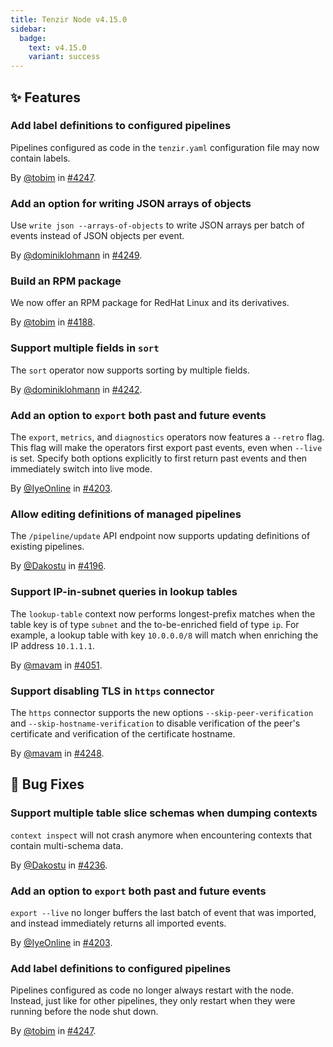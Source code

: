 ```yaml
---
title: Tenzir Node v4.15.0
sidebar:
  badge:
    text: v4.15.0
    variant: success
---
```


## ✨ Features

### Add label definitions to configured pipelines

Pipelines configured as code in the `tenzir.yaml` configuration file may now
contain labels.

By [@tobim](https://github.com/tobim) in [#4247](https://github.com/tenzir/tenzir/pull/4247).

### Add an option for writing JSON arrays of objects

Use `write json --arrays-of-objects` to write JSON arrays per batch of events
instead of JSON objects per event.

By [@dominiklohmann](https://github.com/dominiklohmann) in [#4249](https://github.com/tenzir/tenzir/pull/4249).

### Build an RPM package

We now offer an RPM package for RedHat Linux and its derivatives.

By [@tobim](https://github.com/tobim) in [#4188](https://github.com/tenzir/tenzir/pull/4188).

### Support multiple fields in `sort`

The `sort` operator now supports sorting by multiple fields.

By [@dominiklohmann](https://github.com/dominiklohmann) in [#4242](https://github.com/tenzir/tenzir/pull/4242).

### Add an option to `export` both past and future events

The `export`, `metrics`, and `diagnostics` operators now features a `--retro`
flag. This flag will make the operators first export past events, even when
`--live` is set. Specify both options explicitly to first return past events and
then immediately switch into live mode.

By [@IyeOnline](https://github.com/IyeOnline) in [#4203](https://github.com/tenzir/tenzir/pull/4203).

### Allow editing definitions of managed pipelines

The `/pipeline/update` API endpoint now supports updating definitions of
existing pipelines.

By [@Dakostu](https://github.com/Dakostu) in [#4196](https://github.com/tenzir/tenzir/pull/4196).

### Support IP-in-subnet queries in lookup tables

The `lookup-table` context now performs longest-prefix matches when the table
key is of type `subnet` and the to-be-enriched field of type `ip`. For example,
a lookup table with key `10.0.0.0/8` will match when enriching the IP address
`10.1.1.1`.

By [@mavam](https://github.com/mavam) in [#4051](https://github.com/tenzir/tenzir/pull/4051).

### Support disabling TLS in `https` connector

The `https` connector supports the new options `--skip-peer-verification` and
`--skip-hostname-verification` to disable verification of the peer's certificate
and verification of the certificate hostname.

By [@mavam](https://github.com/mavam) in [#4248](https://github.com/tenzir/tenzir/pull/4248).

## 🐛 Bug Fixes

### Support multiple table slice schemas when dumping contexts

`context inspect` will not crash anymore when encountering contexts that
contain multi-schema data.

By [@Dakostu](https://github.com/Dakostu) in [#4236](https://github.com/tenzir/tenzir/pull/4236).

### Add an option to `export` both past and future events

`export --live` no longer buffers the last batch of event that was imported, and
instead immediately returns all imported events.

By [@IyeOnline](https://github.com/IyeOnline) in [#4203](https://github.com/tenzir/tenzir/pull/4203).

### Add label definitions to configured pipelines

Pipelines configured as code no longer always restart with the node. Instead,
just like for other pipelines, they only restart when they were running before
the node shut down.

By [@tobim](https://github.com/tobim) in [#4247](https://github.com/tenzir/tenzir/pull/4247).
